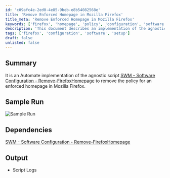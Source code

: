 ```yaml
---
id: 'c09afc4e-2ed0-4e85-9beb-e8b54082568e'
title: 'Remove Enforced Homepage in Mozilla Firefox'
title_meta: 'Remove Enforced Homepage in Mozilla Firefox'
keywords: ['firefox', 'homepage', 'policy', 'configuration', 'software']
description: 'This document describes an implementation of the agnostic script to remove the enforced homepage policy in Mozilla Firefox using ConnectWise Automate. It includes a sample run, dependencies, and the expected output including script logs.'
tags: ['firefox', 'configuration', 'software', 'setup']
draft: false
unlisted: false
---
```

## Summary

It is an Automate implementation of the agnostic script [SWM - Software Configuration - Remove-FirefoxHomepage](https://proval.itglue.com/DOC-5078775-10372106) to remove the policy for an enforced homepage in Mozilla Firefox.

## Sample Run

![Sample Run](../../../static/img/Mozilla-Firefox---Homepage---Remove/image_1.png)

## Dependencies

[SWM - Software Configuration - Remove-FirefoxHomepage](https://proval.itglue.com/DOC-5078775-10372106)

## Output

- Script Logs











